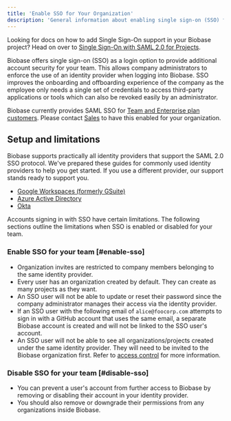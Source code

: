 ```yaml
---
title: 'Enable SSO for Your Organization'
description: 'General information about enabling single sign-on (SSO) for your organization'
---
```


<Admonition>

Looking for docs on how to add Single Sign-On support in your Biobase project? Head on over to [Single Sign-On with SAML 2.0 for Projects](/docs/guides/auth/enterprise-sso/auth-sso-saml).

</Admonition>

Biobase offers single sign-on (SSO) as a login option to provide additional account security for your team. This allows company administrators to enforce the use of an identity provider when logging into Biobase. SSO improves the onboarding and offboarding experience of the company as the employee only needs a single set of credentials to access third-party applications or tools which can also be revoked easily by an administrator.

<Admonition type="note">

Biobase currently provides SAML SSO for [Team and Enterprise plan customers](https://biobase.studio/pricing). Please contact [Sales](https://forms.biobase.studio/team) to have this enabled for your organization.

</Admonition>

## Setup and limitations

Biobase supports practically all identity providers that support the SAML 2.0 SSO protocol. We've prepared these guides for commonly used identity providers to help you get started. If you use a different provider, our support stands ready to support you.

- [Google Workspaces (formerly GSuite)](/docs/guides/platform/sso/gsuite)
- [Azure Active Directory](/docs/guides/platform/sso/azure)
- [Okta](/docs/guides/platform/sso/okta)

Accounts signing in with SSO have certain limitations.
The following sections outline the limitations when SSO is enabled or disabled for your team.

### Enable SSO for your team [#enable-sso]

- Organization invites are restricted to company members belonging to the same identity provider.
- Every user has an organization created by default. They can create as many projects as they want.
- An SSO user will not be able to update or reset their password since the company administrator manages their access via the identity provider.
- If an SSO user with the following email of `alice@foocorp.com` attempts to sign in with a GitHub account that uses the same email, a separate Biobase account is created and will not be linked to the SSO user's account.
- An SSO user will not be able to see all organizations/projects created under the same identity provider. They will need to be invited to the Biobase organization first. Refer to [access control](/docs/guides/platform/access-control) for more information.

### Disable SSO for your team [#disable-sso]

- You can prevent a user's account from further access to Biobase by removing or disabling their account in your identity provider.
- You should also remove or downgrade their permissions from any organizations inside Biobase.
